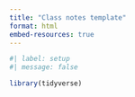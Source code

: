 ```yaml
---
title: "Class notes template"
format: html
embed-resources: true
---
```


```r
#| label: setup
#| message: false

library(tidyverse)
```

